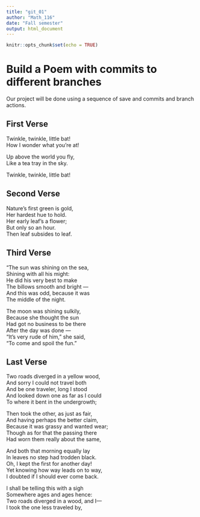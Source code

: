 ```yaml
---
title: "git_01"
author: "Math_116"
date: "Fall semester"
output: html_document
---
```


```r
knitr::opts_chunk$set(echo = TRUE)
```
# Build a Poem with commits to different branches
Our project will be done using a sequence of save and commits and branch actions.
<!-- Do not modify or change any text in "!--" bracketed areas such as this --- these are instructions to
you, if you change any of this the git program will notice it and compromise your git merging strategy !-->

## First Verse 
<!--Put the first five lines of a poem by Lewis Carrol in this section!-->
Twinkle, twinkle, little bat!  
How I wonder what you're at!  

Up above the world you fly,  
Like a tea tray in the sky.  

Twinkle, twinkle, little bat!

## Second Verse  
<!--Put the first five lines of a poem by Robert Frost here!-->
Nature’s first green is gold,  
Her hardest hue to hold.  
Her early leaf’s a flower;  
But only so an hour.  
Then leaf subsides to leaf.  

## Third Verse
<!--Put the first two verses of The Walrus and the Carpenter here!-->
"The sun was shining on the sea,  
      Shining with all his might:  
He did his very best to make  
      The billows smooth and bright —  
And this was odd, because it was  
      The middle of the night.  

The moon was shining sulkily,  
      Because she thought the sun  
Had got no business to be there  
      After the day was done —  
"It's very rude of him," she said,  
      "To come and spoil the fun."  
    

## Last Verse
<!--Put a short poem of your choice 8-20 lines,here!-->
Two roads diverged in a yellow wood,  
And sorry I could not travel both  
And be one traveler, long I stood  
And looked down one as far as I could  
To where it bent in the undergrowth;  

Then took the other, as just as fair,  
And having perhaps the better claim,  
Because it was grassy and wanted wear;  
Though as for that the passing there  
Had worn them really about the same,  

And both that morning equally lay  
In leaves no step had trodden black.  
Oh, I kept the first for another day!  
Yet knowing how way leads on to way,  
I doubted if I should ever come back.  

I shall be telling this with a sigh  
Somewhere ages and ages hence:  
Two roads diverged in a wood, and I—  
I took the one less traveled by,  